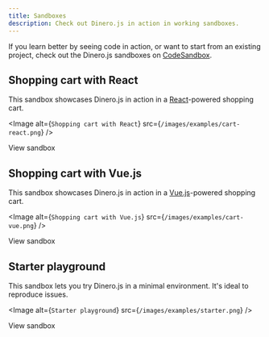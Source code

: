 ```yaml
---
title: Sandboxes
description: Check out Dinero.js in action in working sandboxes.
---
```


If you learn better by seeing code in action, or want to start from an existing project, check out the Dinero.js sandboxes on [CodeSandbox](https://codesandbox.io/).

## Shopping cart with React

This sandbox showcases Dinero.js in action in a [React](https://reactjs.org/)-powered shopping cart.

<Link href="https://codesandbox.io/s/github/dinerojs/dinero.js/tree/main/examples/cart-react">

<Image
  alt={`Shopping cart with React`}
  src={`/images/examples/cart-react.png`}
/>

</Link>

<CenterBlock>

<ButtonLink href="https://codesandbox.io/s/github/dinerojs/dinero.js/tree/main/examples/cart-react">
View sandbox
</ButtonLink>

</CenterBlock>

## Shopping cart with Vue.js

This sandbox showcases Dinero.js in action in a [Vue.js](https://vuejs.org/)-powered shopping cart.

<Link href="https://codesandbox.io/s/github/dinerojs/dinero.js/tree/main/examples/cart-vue">

<Image
  alt={`Shopping cart with Vue.js`}
  src={`/images/examples/cart-vue.png`}
/>

</Link>

<CenterBlock>

<ButtonLink href="https://codesandbox.io/s/github/dinerojs/dinero.js/tree/main/examples/cart-vue">
View sandbox
</ButtonLink>

</CenterBlock>

## Starter playground

This sandbox lets you try Dinero.js in a minimal environment. It's ideal to reproduce issues.

<Link href="https://codesandbox.io/s/github/dinerojs/dinero.js/tree/main/examples/starter">

<Image
  alt={`Starter playground`}
  src={`/images/examples/starter.png`}
/>

</Link>

<CenterBlock>

<ButtonLink href="https://codesandbox.io/s/github/dinerojs/dinero.js/tree/main/examples/starter">
View sandbox
</ButtonLink>

</CenterBlock>
